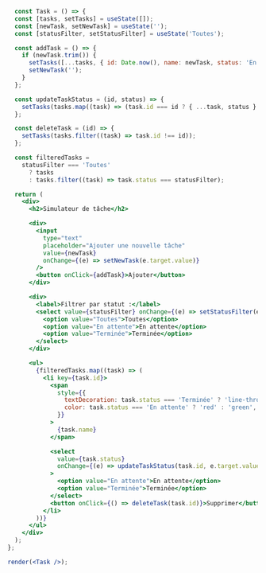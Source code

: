 ```jsx title="Simulateur de tâche" {} showLineNumbers
  const Task = () => {
  const [tasks, setTasks] = useState([]);
  const [newTask, setNewTask] = useState('');
  const [statusFilter, setStatusFilter] = useState('Toutes');

  const addTask = () => {
    if (newTask.trim()) {
      setTasks([...tasks, { id: Date.now(), name: newTask, status: 'En attente' }]);
      setNewTask('');
    }
  };

  const updateTaskStatus = (id, status) => {
    setTasks(tasks.map((task) => (task.id === id ? { ...task, status } : task)));
  };

  const deleteTask = (id) => {
    setTasks(tasks.filter((task) => task.id !== id));
  };

  const filteredTasks =
    statusFilter === 'Toutes'
      ? tasks
      : tasks.filter((task) => task.status === statusFilter);

  return (
    <div>
      <h2>Simulateur de tâche</h2>

      <div>
        <input
          type="text"
          placeholder="Ajouter une nouvelle tâche"
          value={newTask}
          onChange={(e) => setNewTask(e.target.value)}
        />
        <button onClick={addTask}>Ajouter</button>
      </div>

      <div>
        <label>Filtrer par statut :</label>
        <select value={statusFilter} onChange={(e) => setStatusFilter(e.target.value)}>
          <option value="Toutes">Toutes</option>
          <option value="En attente">En attente</option>
          <option value="Terminée">Terminée</option>
        </select>
      </div>

      <ul>
        {filteredTasks.map((task) => (
          <li key={task.id}>
            <span
              style={{
                textDecoration: task.status === 'Terminée' ? 'line-through' : 'none',
                color: task.status === 'En attente' ? 'red' : 'green',
              }}
            >
              {task.name}
            </span>

            <select
              value={task.status}
              onChange={(e) => updateTaskStatus(task.id, e.target.value)}
            >
              <option value="En attente">En attente</option>
              <option value="Terminée">Terminée</option>
            </select>
            <button onClick={() => deleteTask(task.id)}>Supprimer</button>
          </li>
        ))}
      </ul>
    </div>
  );
};

render(<Task />);
```